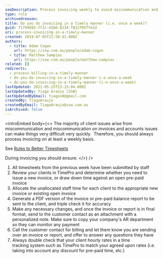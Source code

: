 ```yaml
---
seoDescription: Process invoicing weekly to avoid miscommunication and ensure accurate accounting for clients.
type: rule
archivedreason:
title: Do you do invoicing in a timely manner (i.e. once a week)?
guid: f1794892-ff2c-41b6-8234-f812f95ffe2d
uri: process-invoicing-in-a-timely-manner
created: 2019-07-05T21:58:43.000Z
authors:
  - title: Adam Cogan
    url: https://ssw.com.au/people/adam-cogan
  - title: Matthew Sampias
    url: https://ssw.com.au/people/matthew-sampias
related: []
redirects:
  - process-billing-in-a-timely-manner
  - do-you-do-invoicing-in-a-timely-manner-i-e-once-a-week
  - do-you-do-invoicing-in-a-timely-manner-(i-e-once-a-week)
lastUpdated: 2021-05-25T23:15:04.000Z
lastUpdatedBy: Tiago Araújo [SSW]
lastUpdatedByEmail: tiagov8@gmail.com
createdBy: TiagoAraujo
createdByEmail: TiagoAraujo@ssw.com.au
isArchived: false
---
```


<introEmbed
  body={<>
The majority of client issues arise from miscommunication and miscommunication on invoices and accounts issues can make things very difficult very quickly.  Therefore, you should always process invoicing on at least a weekly basis.

See [Rules to Better Timesheets](/rules-to-better-timesheets)

During invoicing you should ensure:
  </>}
/>
1. All timesheets from the previous week have been submitted by staff
2. Review your clients in TimePro and determine whether you need to issue a new invoice, or draw down time against an open pre-paid invoice
3. Allocate the unallocated staff time for each client to the appropriate new invoice or existing open invoice
4. Generate a PDF version of the invoice or pre-paid balance report to be sent to the client, and triple check it for accuracy
5. Make any necessary changes, and once the invoice or report is in final format, send to the customer contact as an attachment with a personalized note. Make sure to copy your company's AR department so they can monitor any payment
6. Call the customer contact for billing and let them know you are sending over an invoice or report, and offer to answer any questions they have
7. Always double check that your client hourly rates in a time tracking system such as TimePro to match your agreed upon rates (i.e. taking into account any discount for pre-paid time, etc.)

